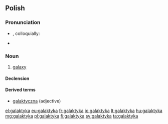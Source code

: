 ==Polish==

===Pronunciation===
* {{IPA|[ɡaˈlaktɨka]|lang=pl}}, colloquially: {{IPAchar|[ɡalakˈtɨka]|lang=pl}}
* {{audio|Pl-galaktyka.ogg|Audio}}

===Noun===
{{pl-noun|f}}

# [[galaxy]]

====Declension====
{{pl-decl-noun-ka|galakty|galaktyk}}

====Derived terms====
* [[galaktyczna]] (adjective)

[[el:galaktyka]]
[[eu:galaktyka]]
[[fr:galaktyka]]
[[io:galaktyka]]
[[lt:galaktyka]]
[[hu:galaktyka]]
[[mg:galaktyka]]
[[pl:galaktyka]]
[[fi:galaktyka]]
[[sv:galaktyka]]
[[ta:galaktyka]]